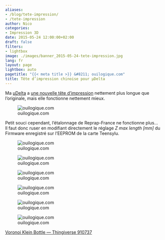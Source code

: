 ```yaml
---
aliases:
- /blog/tete-impression/
- /tete-impression
author: Nico
categories:
- Impression 3D
date: 2015-05-24 12:00:00+02:00
draft: false
filters:
- lightbox
image: ./images/banner_2015-05-24-tete-impression.jpg
lang: fr
layout: page
lightbox: auto
pagetitle: "{{< meta title >}} &#8211; ouilogique.com"
title: Tête d’impression chinoise pour µDelta
---
```


Ma [µDelta](https://www.reprap-france.com) a [une nouvelle tête d’impression](https://s.click.aliexpress.com/e/J2zVfYFAq) nettement plus longue que l’originale, mais elle fonctionne nettement mieux.

![ouilogique.com][img_1]

[img_1]: ./images/2015-05-24_hotend_6628216843.jpg

Petit souci cependant, l’étalonnage de Reprap-France ne fonctionne plus... Il faut donc ruser en modifiant directement le réglage _Z max length [mm]_ du Firmware enregistré sur l’EEPROM de la carte Teensylu.

![ouilogique.com][img_2]

[img_2]: ./images/FirmwareEEPROMSettings_1.png

![ouilogique.com][img_3]

[img_3]: ./images/FirmwareEEPROMSettings_2.png

![ouilogique.com][i3]

[i3]: ./images/910737-Voronoi_Klein_Bottle_001.jpg

![ouilogique.com][i4]

[i4]: ./images/910737-Voronoi_Klein_Bottle_002.jpg

![ouilogique.com][i5]

[i5]: ./images/910737-Voronoi_Klein_Bottle_003.jpg

![ouilogique.com][i6]

[i6]: ./images/910737-Voronoi_Klein_Bottle_004.jpg

[Voronoi Klein Bottle — Thingiverse 910737](https://www.thingiverse.com/thing:910737)
